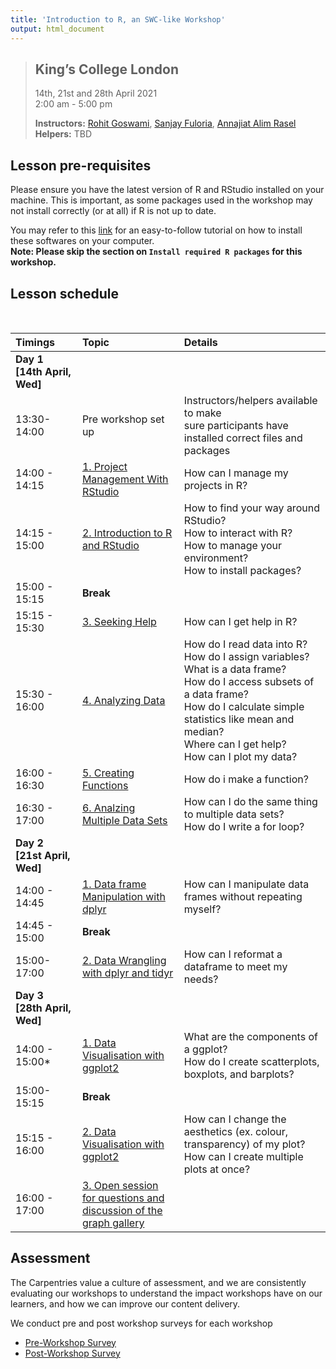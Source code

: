 ```yaml
---
title: 'Introduction to R, an SWC-like Workshop'
output: html_document
---
```

> ## King's College London
> 14th, 21st and 28th April 2021     
> 2:00 am - 5:00 pm                       
> 
> **Instructors:** [Rohit Goswami](https://in.linkedin.com/in/haozeke), 
[Sanjay Fuloria](https://in.linkedin.com/in/sanjayfuloria), 
[Annajiat Alim Rasel](https://bd.linkedin.com/in/annajiat)   
> **Helpers:** TBD
> 


## Lesson pre-requisites
Please ensure you have the latest version of R and RStudio installed on your 
machine. This is important, as some packages used in the workshop may not 
install correctly (or at all) if R is not up to date.  

You may refer to this [link](https://datacarpentry.org/R-ecology-lesson/#preparations)
for an easy-to-follow tutorial on how to install these softwares on your computer.  
**Note: Please skip the section on `Install required R packages` for this workshop.**


## Lesson schedule
<br/>

|Timings|Topic|Details|
|:----------|:----------------|:-----------------------|
|**Day 1 <br>[14th April, Wed]**  ||
|13:30-14:00|Pre workshop set up|Instructors/helpers available to make<br>sure participants have installed correct files and packages|
|14:00 - 14:15|[1. Project Management With RStudio](http://swcarpentry.github.io/r-novice-gapminder/02-project-intro/index.html)| How can I manage my projects in R? |
|14:15 - 15:00|[2. Introduction to R and RStudio](http://swcarpentry.github.io/r-novice-gapminder/01-rstudio-intro/index.html)| How to find your way around RStudio?<br>How to interact with R?<br>How to manage your environment?<br>How to install packages?|
|15:00 - 15:15|**Break**||
|15:15 - 15:30|[3. Seeking Help](http://swcarpentry.github.io/r-novice-gapminder/03-seeking-help/index.html)|How can I get help in R?|
|15:30 - 16:00|[4. Analyzing Data](http://swcarpentry.github.io/r-novice-inflammation/01-starting-with-data/index.html)|How do I read data into R? <br>How do I assign variables?<br>What is a data frame?<br>How do I access subsets of a data frame?<br>How do I calculate simple statistics like mean and median?<br>Where can I get help?<br>How can I plot my data?|
|16:00 - 16:30|[5. Creating Functions](http://swcarpentry.github.io/r-novice-inflammation/02-func-R/index.html)|How do i make a function?|
|16:30 - 17:00|[6. Analzing Multiple Data Sets](http://swcarpentry.github.io/r-novice-inflammation/03-loops-R/index.html)|How can I do the same thing to multiple data sets?<br>How do I write a for loop?|
|**Day 2 <br>[21st April, Wed]**||
|14:00 - 14:45|[1. Data frame Manipulation with dplyr](http://swcarpentry.github.io/r-novice-gapminder/13-dplyr/index.html)|How can I manipulate data frames without repeating myself? |
|14:45 - 15:00|**Break**||
|15:00- 17:00|[2. Data Wrangling with dplyr and tidyr](https://datacarpentry.org/r-socialsci/03-dplyr-tidyr/index.html)|  How can I reformat a dataframe to meet my needs? |
|**Day 3 <br>[28th April, Wed]** ||
|14:00 - 15:00*|[1. Data Visualisation with ggplot2](https://librarycarpentry.org/lc-r/04-data-viz-ggplot/index.html)|What are the components of a ggplot?<br>How do I create scatterplots, boxplots, and barplots? |
|15:00- 15:15|**Break**||
|15:15 - 16:00|[2. Data Visualisation with ggplot2](https://librarycarpentry.org/lc-r/04-data-viz-ggplot/index.html)|How can I change the aesthetics (ex. colour, transparency) of my plot?<br>How can I create multiple plots at once?|
|16:00 - 17:00|[3. Open session for questions and discussion of the graph gallery](https://www.r-graph-gallery.com/index.html)||


## Assessment
The Carpentries value a culture of assessment, and we are consistently 
evaluating our workshops to understand the impact workshops have on our 
learners, and how we can improve our content delivery.  

We conduct pre and post workshop surveys for each workshop

* [Pre-Workshop Survey](https://www.surveymonkey.com/r/?sm=V6gQbbOKn3NoPKfYKHjAKu_2BBCdtXXsTS2pf1BIdARccEtJQqlu1KFB2j2TcF0MCn)
* [Post-Workshop Survey](https://www.surveymonkey.com/r/?sm=uN5QPa4MbF1_2BB1plbLWnL1ZUc7Nttqici0Nc0e3G4RahMwwGW5NUp4U5PKQDYmky)

<br/>
<br/>
